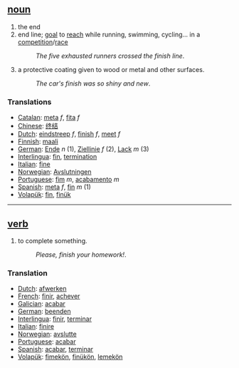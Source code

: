 == [[noun]] ==
# the end
# end line; [[goal]] to [[reach]] while running, swimming, cycling... in a [[competition]]/[[race]]
#:''The five exhausted runners crossed the finish line''.
#a protective coating given to wood or metal and other surfaces.
#:''The car's finish was so shiny and new''.

===Translations===
*[[Catalan]]: [[meta]] ''f'', [[fita]] ''f''
*[[Chinese]]: [[终结]]
*[[Dutch]]: [[eindstreep]] ''f'', [[finish]] ''f'', [[meet]] ''f''
*[[Finnish]]: [[maali]]
*[[German]]: [[Ende]] ''n'' (1), [[Ziellinie]] ''f'' (2), [[Lack]] ''m'' (3)
*[[Interlingua]]: [[fin]], [[termination]]
*[[Italian]]: [[fine]]
*[[Norwegian]]: [[Avslutningen]]
*[[Portuguese]]: [[fim]] ''m'', [[acabamento]] ''m''
*[[Spanish]]: [[meta]] ''f'', [[fin]] ''m'' (1)
*[[Volapük]]: [[fin]], [[finük]]

----

== [[verb]] ==
# to complete something.
#:''Please, finish your homework!''.

=== Translation ===
*[[Dutch]]: [[afwerken]]
*[[French]]: [[finir]], [[achever]]
*[[Galician]]: [[acabar]]
*[[German]]: [[beenden]]
*[[Interlingua]]: [[finir]], [[terminar]]
*[[Italian]]: [[finire]]
*[[Norwegian]]: [[avslutte]]
*[[Portuguese]]: [[acabar]]
*[[Spanish]]: [[acabar]], [[terminar]]
*[[Volapük]]: [[fimekön]], [[finükön]], [[lemekön]]
